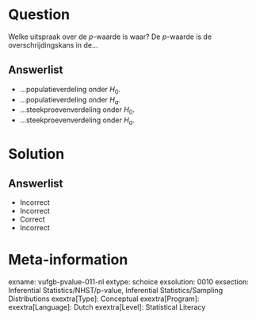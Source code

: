 Question
========

Welke uitspraak over de *p*-waarde is waar? De *p*-waarde is de overschrijdingskans in de...
  
Answerlist
----------
* ...populatieverdeling onder $H_{0}$.
* ...populatieverdeling onder $H_{a}$.
* ...steekproevenverdeling onder $H_{0}$.
* ...steekproevenverdeling onder $H_{a}$.

Solution
========

Answerlist
----------
* Incorrect
* Incorrect
* Correct
* Incorrect

Meta-information
================
exname: vufgb-pvalue-011-nl
extype: schoice
exsolution: 0010
exsection: Inferential Statistics/NHST/p-value, Inferential Statistics/Sampling Distributions
exextra[Type]: Conceptual
exextra[Program]: 
exextra[Language]: Dutch
exextra[Level]: Statistical Literacy
